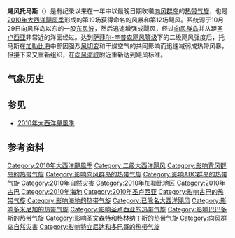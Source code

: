 {{Infobox Hurricane
| Name=飓风托马斯<br />{{lang|en|Hurricane Tomas}}
| Type=飓风
| Year=2010
| Basin=Atl
| Image location=Tomas 2010-10-31 0545Z.png
| Image name=在[[巴巴多斯|巴巴多斯]]附近达到最高强度后不久的托马斯
| Formed=2010年10月29日
| Dissipated=2010年11月14日<br><small>（11月7日后属[[温带气旋|温带气旋]]）</small>
| 1-min winds=85
| Pressure=982
| Damages=463.4 <!-- Rounded to nearest million....$588 million St. Lucia, $115 million Curacao, $28.8 million St. Vincent and the Grenadines, $8.5 million Barbados --> 
| Fatalities=共44人<!-- 14 St. Lucia, 2 Curacao, 55 Cuba/Haiti -->
| Areas=[[向风群岛|向风群岛]]、[[背风安的列斯群岛|背风安的列斯群岛]]、[[大安的列斯群岛|大安的列斯群岛]]和[[庐卡雅群岛|庐卡雅群岛]]
| Hurricane season=[[2010年大西洋飓风季|2010年大西洋飓风季]]
}}
'''飓风托马斯'''（{{lang-en|Hurricane Tomas}}）是有纪录以来在一年中以最晚日期吹袭[[向风群岛|向风群岛]]的[[热带气旋|热带气旋]]，也是[[2010年大西洋飓风季|2010年大西洋飓风季]]形成的第19场获得命名的风暴和第12场飓风。系统源于10月29日向风群岛以东的一股[[东风波|东风波]]，然后迅速增强成飓风，经过[[向风群岛|向风群岛]]并从距[[圣卢西亚|圣卢西亚]]非常近的洋面经过。达到[[萨菲尔-辛普森飓风等级|萨菲尔-辛普森飓风等级]]下的二级飓风强度后，托马斯在[[加勒比海|加勒比海]]中部因强烈[[风切变|风切变]]和干燥空气的共同影响而迅速减弱成热带风暴，但接下来又重新组织，在[[向风海峡|向风海峡]]附近重新达到飓风标准。

== 气象历史 ==
{{storm path|Tomas_Atlantic_2010_track.png}}

== 参见 ==
{{portal|热带气旋}} 
*[[2010年大西洋颶風季|2010年大西洋颶風季]]

== 参考资料 ==
{{reflist|30em}}

{{2010 Atlantic hurricane season buttons}}
{{退役大西洋飓风}}

{{DEFAULTSORT:Tomas (2010)}}
[[Category:2010年大西洋颶風季|Category:2010年大西洋颶風季]]
[[Category:二级大西洋飓风|Category:二级大西洋飓风]]
[[Category:影响背风群岛的热带气旋|Category:影响背风群岛的热带气旋]]
[[Category:影响向风群岛的热带气旋|Category:影响向风群岛的热带气旋]]
[[Category:影响ABC群岛的热带气旋|Category:影响ABC群岛的热带气旋]]
[[Category:2010年自然灾害|Category:2010年自然灾害]]
[[Category:2010年加勒比地区|Category:2010年加勒比地区]]
[[Category:2010年古巴|Category:2010年古巴]]
[[Category:2010年海地|Category:2010年海地]]
[[Category:2010年圣卢西亚|Category:2010年圣卢西亚]]
[[Category:影响古巴的热带气旋|Category:影响古巴的热带气旋]]
[[Category:影响海地的热带气旋|Category:影响海地的热带气旋]]
[[Category:已除名大西洋飓风|Category:已除名大西洋飓风]]
[[Category:影响多米尼加的热带气旋|Category:影响多米尼加的热带气旋]]
[[Category:影响圣卢西亚的热带气旋|Category:影响圣卢西亚的热带气旋]]
[[Category:影响巴巴多斯的热带气旋|Category:影响巴巴多斯的热带气旋]]
[[Category:影响圣文森特和格林纳丁斯的热带气旋|Category:影响圣文森特和格林纳丁斯的热带气旋]]
[[Category:向风群岛自然灾害|Category:向风群岛自然灾害]]
[[Category:影响特立尼达和多巴哥的热带气旋|Category:影响特立尼达和多巴哥的热带气旋]]